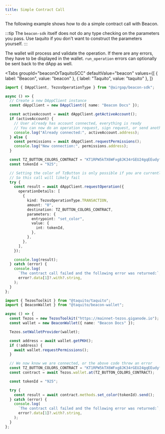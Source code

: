 ```yaml
---
title: Simple Contract Call
---
```


The following example shows how to do a simple contract call with Beacon.

:::tip
The `beacon-sdk` itself does not do any type checking on the parameters you pass. Use taquito if you don't want to construct the parameters yourself.
:::

The wallet will process and validate the operation. If there are any errors, they have to be displayed in the wallet. `run_operation` errors can optionally be sent back to the dApp as well.

<Tabs
  groupId="beaconOrTaquitoSCC"
  defaultValue="beacon"
  values={[
    { label: "Beacon", value: "beacon" },
    { label: "Taquito", value: "taquito" },
  ]}
>
  <TabItem value="beacon">

```ts
import { DAppClient, TezosOperationType } from "@airgap/beacon-sdk";

async () => {
  // Create a new DAppClient instance
  const dAppClient = new DAppClient({ name: "Beacon Docs" });

  const activeAccount = await dAppClient.getActiveAccount();
  if (activeAccount) {
    // User already has account connected, everything is ready
    // You can now do an operation request, sign request, or send another permission request to switch wallet
    console.log("Already connected:", activeAccount.address);
  } else {
    const permissions = await dAppClient.requestPermissions();
    console.log("New connection:", permissions.address);
  }

  const TZ_BUTTON_COLORS_CONTRACT = "KT1RPW5kTX6WFxg8JK34rGEU24gqEEudyfvz";
  const tokenId = "925";

  // Setting the color of TzButton is only possible if you are currently the leader and own a color
  // So this call will likely fail
  try {
    const result = await dAppClient.requestOperation({
      operationDetails: [
        {
          kind: TezosOperationType.TRANSACTION,
          amount: "0",
          destination: TZ_BUTTON_COLORS_CONTRACT,
          parameters: {
            entrypoint: "set_color",
            value: {
              int: tokenId,
            },
          },
        },
      ],
    });

    console.log(result);
  } catch (error) {
    console.log(
      `The contract call failed and the following error was returned:`,
      error?.data[1]?.with?.string,
    );
  }
};
```

</TabItem>

<TabItem value="taquito">

```ts
import { TezosToolkit } from "@taquito/taquito";
import { BeaconWallet } from "@taquito/beacon-wallet";

async () => {
  const Tezos = new TezosToolkit("https://mainnet-tezos.giganode.io");
  const wallet = new BeaconWallet({ name: "Beacon Docs" });

  Tezos.setWalletProvider(wallet);

  const address = await wallet.getPKH();
  if (!address) {
    await wallet.requestPermissions();
  }

  // We now know we are connected, or the above code threw an error
  const TZ_BUTTON_COLORS_CONTRACT = "KT1RPW5kTX6WFxg8JK34rGEU24gqEEudyfvz";
  const contract = await Tezos.wallet.at(TZ_BUTTON_COLORS_CONTRACT);

  const tokenId = "925";

  try {
    const result = await contract.methods.set_color(tokenId).send();
  } catch (error) {
    console.log(
      `The contract call failed and the following error was returned:`,
      error?.data[1]?.with?.string,
    );
  }
};
```

</TabItem>
</Tabs>
